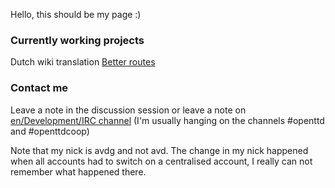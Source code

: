 Hello, this should be my page :)

=== Currently working projects ===

Dutch wiki translation
[[en/Community/Essays/Avd's Line Management|Better routes]]

=== Contact me ===

Leave a note in the discussion session or leave a note on [[en/Development/IRC channel]] (I'm usually hanging on the channels #openttd and #openttdcoop)

Note that my nick is avdg and not avd. The change in my nick happened when all accounts had to switch on a centralised account, I really can not remember what happened there.